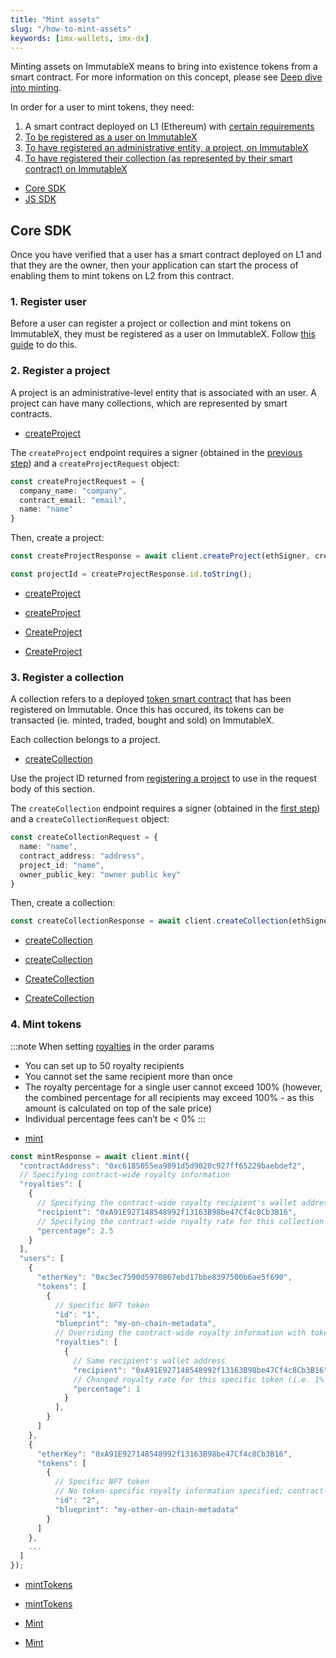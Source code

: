 ```yaml
---
title: "Mint assets"
slug: "/how-to-mint-assets"
keywords: [imx-wallets, imx-dx]
---
```



Minting assets on ImmutableX means to bring into existence tokens from a smart contract. For more information on this concept, please see [Deep dive into minting](/docs/deep-dive-minting).

In order for a user to mint tokens, they need:
1. A smart contract deployed on L1 (Ethereum) with [certain requirements](/docs/launch-collection/smart-contract-requirements)
2. [To be registered as a user on ImmutableX](#1-register-user)
3. [To have registered an administrative entity, a project, on ImmutableX](#2-register-a-project)
4. [To have registered their collection (as represented by their smart contract) on ImmutableX](#3-register-a-collection)

<ListAdmonition label="Guides">
    <ul>
        <li><a href="#core-sdk">Core SDK</a></li>
        <li><a href="./minting-with-royalties">JS SDK</a></li>
    </ul>
</ListAdmonition>

## Core SDK

Once you have verified that a user has a smart contract deployed on L1 and that they are the owner, then your application can start the process of enabling them to mint tokens on L2 from this contract.

### 1. Register user
Before a user can register a project or collection and mint tokens on ImmutableX, they must be registered as a user on ImmutableX. Follow [this guide](/docs/how-to-register-users) to do this.

### 2. Register a project
A project is an administrative-level entity that is associated with an user. A project can have many collections, which are represented by smart contracts.

<Tabs>
  <TabItem value="typescript" label="Typescript Core SDK">

  <ListAdmonition label="SDK reference">
      <ul>
          <li><a href="https://docs.x.immutable.com/sdk-references/core-sdk-ts/1.0.0-beta.3/classes/immutablex.immutablex#createProject">createProject</a></li>
      </ul>
  </ListAdmonition>

The `createProject` endpoint requires a signer (obtained in the [previous step](#1-register-user)) and a `createProjectRequest` object:
```ts
const createProjectRequest = {
  company_name: "company",
  contract_email: "email",
  name: "name"
}
```

Then, create a project:
```ts
const createProjectResponse = await client.createProject(ethSigner, createProjectRequest);

const projectId = createProjectResponse.id.toString();
```
  </TabItem>
  <TabItem value="kotlin" label="Kotlin (JVM) Core SDK">

  <ListAdmonition label="SDK reference">
      <ul>
          <li><a href="https://docs.x.immutable.com/sdk-references/core-sdk-kotlin/0-6-0/imx-core-sdk-kotlin-jvm/com.immutable.sdk.api/-projects-api/create-project.html">createProject</a></li>
      </ul>
  </ListAdmonition>

  </TabItem>
  <TabItem value="Swift" label="Swift Core SDK">

  <ListAdmonition label="SDK reference">
      <ul>
          <li><a href="https://docs.x.immutable.com/sdk-references/core-sdk-swift/0-4-0/documentation/immutablexcore/projectsapi/createproject(imxsignature:imxtimestamp:createprojectrequest:)">createProject</a></li>
      </ul>
  </ListAdmonition>

  </TabItem>
  <TabItem value="go" label="Golang Core SDK">

  <ListAdmonition label="SDK reference">
      <ul>
          <li><a href="https://pkg.go.dev/github.com/immutable/imx-core-sdk-golang@v0.2.1/imx#Client.CreateProject">CreateProject</a></li>
      </ul>
  </ListAdmonition>

  <ListAdmonition label="Example">
      <ul>
          <li><a href="https://github.com/immutable/imx-core-sdk-golang/blob/main/imx/examples/project/main.go#L17-L26">CreateProject</a></li>
      </ul>
  </ListAdmonition>

  </TabItem>
</Tabs>

### 3. Register a collection
A collection refers to a deployed [token smart contract](https://docs.openzeppelin.com/contracts/4.x/tokens) that has been registered on Immutable. Once this has occured, its tokens can be transacted (ie. minted, traded, bought and sold) on ImmutableX.

Each collection belongs to a project.

<Tabs>
  <TabItem value="typescript" label="Typescript Core SDK">

  <ListAdmonition label="SDK reference">
      <ul>
          <li><a href="https://docs.x.immutable.com/sdk-references/core-sdk-ts/1.0.0-beta.3/classes/immutablex.immutablex#createCollection">createCollection</a></li>
      </ul>
  </ListAdmonition>

Use the project ID returned from [registering a project](#2-register-a-project) to use in the request body of this section.

The `createCollection` endpoint requires a signer (obtained in the [first step](#1-register-user)) and a `createCollectionRequest` object:
```ts
const createCollectionRequest = {
  name: "name",
  contract_address: "address",
  project_id: "name",
  owner_public_key: "owner public key"
}
```

Then, create a collection:
```ts
const createCollectionResponse = await client.createCollection(ethSigner, createCollectionRequest);
```
  </TabItem>
  <TabItem value="kotlin" label="Kotlin (JVM) Core SDK">

  <ListAdmonition label="SDK reference">
      <ul>
          <li><a href="https://docs.x.immutable.com/sdk-references/core-sdk-kotlin/0-6-0/imx-core-sdk-kotlin-jvm/com.immutable.sdk.api/-collections-api/create-collection.html">createCollection</a></li>
      </ul>
  </ListAdmonition>

  </TabItem>
  <TabItem value="Swift" label="Swift Core SDK">

  <ListAdmonition label="SDK reference">
      <ul>
          <li><a href="https://docs.x.immutable.com/sdk-references/core-sdk-swift/0-4-0/documentation/immutablexcore/collectionsapi/createcollection(imxsignature:imxtimestamp:createcollectionrequest:)">createCollection</a></li>
      </ul>
  </ListAdmonition>

  </TabItem>
  <TabItem value="go" label="Golang Core SDK">

  <ListAdmonition label="SDK reference">
      <ul>
          <li><a href="https://pkg.go.dev/github.com/immutable/imx-core-sdk-golang@v0.2.1/imx#Client.CreateCollection">CreateCollection</a></li>
      </ul>
  </ListAdmonition>

  <ListAdmonition label="Example">
      <ul>
          <li><a href="https://github.com/immutable/imx-core-sdk-golang/blob/main/imx/examples/collection/main.go">CreateCollection</a></li>
      </ul>
  </ListAdmonition>

  </TabItem>
</Tabs>

### 4. Mint tokens

:::note When setting [royalties](/docs/fees) in the order params
* You can set up to 50 royalty recipients
* You cannot set the same recipient more than once
* The royalty percentage for a single user cannot exceed 100% (however, the combined percentage for all recipients may exceed 100% - as this amount is calculated on top of the sale price)
* Individual percentage fees can’t be < 0%
:::

<Tabs>
  <TabItem value="typescript" label="Typescript Core SDK">

  <ListAdmonition label="SDK reference">
      <ul>
          <li><a href="https://docs.x.immutable.com/sdk-references/core-sdk-ts/1.0.0-beta.3/classes/immutablex.immutablex#mint">mint</a></li>
      </ul>
  </ListAdmonition>

```ts
const mintResponse = await client.mint({
  "contractAddress": "0xc6185055ea9891d5d9020c927ff65229baebdef2",
  // Specifying contract-wide royalty information
  "royalties": [
    {
      // Specifying the contract-wide royalty recipient's wallet address
      "recipient": "0xA91E927148548992f13163B98be47Cf4c8Cb3B16",
      // Specifying the contract-wide royalty rate for this collection
      "percentage": 2.5
    }
  ],
  "users": [
    {
      "etherKey": "0xc3ec7590d5970867ebd17bbe8397500b6ae5f690",
      "tokens": [
        {
          // Specific NFT token
          "id": "1",
          "blueprint": "my-on-chain-metadata",
          // Overriding the contract-wide royalty information with token-specific royalty information
          "royalties": [
            {
              // Same recipient's wallet address
              "recipient": "0xA91E927148548992f13163B98be47Cf4c8Cb3B16",
              // Changed royalty rate for this specific token (i.e. 1% instead of the default 2.5%)                        
              "percentage": 1
            }
          ],
        }
      ]
    },
    {
      "etherKey": "0xA91E927148548992f13163B98be47Cf4c8Cb3B16",
      "tokens": [
        {
          // Specific NFT token
          // No token-specific royalty information specified; contract-wide royalty infromation will be used
          "id": "2",
          "blueprint": "my-other-on-chain-metadata"
        }
      ]
    },
    ...
  ]
});
```
  </TabItem>
  <TabItem value="kotlin" label="Kotlin (JVM) Core SDK">

  <ListAdmonition label="SDK reference">
      <ul>
          <li><a href="https://docs.x.immutable.com/sdk-references/core-sdk-kotlin/0-6-0/imx-core-sdk-kotlin-jvm/com.immutable.sdk.api/-mints-api/mint-tokens.html">mintTokens</a></li>
      </ul>
  </ListAdmonition>

  </TabItem>
  <TabItem value="Swift" label="Swift Core SDK">

  <ListAdmonition label="SDK reference">
      <ul>
          <li><a href="https://docs.x.immutable.com/sdk-references/core-sdk-swift/0-4-0/documentation/immutablexcore/mintsapi/minttokens(minttokensrequestv2:)">mintTokens</a></li>
      </ul>
  </ListAdmonition>

  </TabItem>
  <TabItem value="go" label="Golang Core SDK">

  <ListAdmonition label="SDK reference">
      <ul>
          <li><a href="https://pkg.go.dev/github.com/immutable/imx-core-sdk-golang@v0.2.1/imx#Client.Mint">Mint</a></li>
      </ul>
  </ListAdmonition>

  <ListAdmonition label="Example">
      <ul>
          <li><a href="https://github.com/immutable/imx-core-sdk-golang/blob/main/imx/examples/minting/main.go">Mint</a></li>
      </ul>
  </ListAdmonition>
  </TabItem>
</Tabs>
